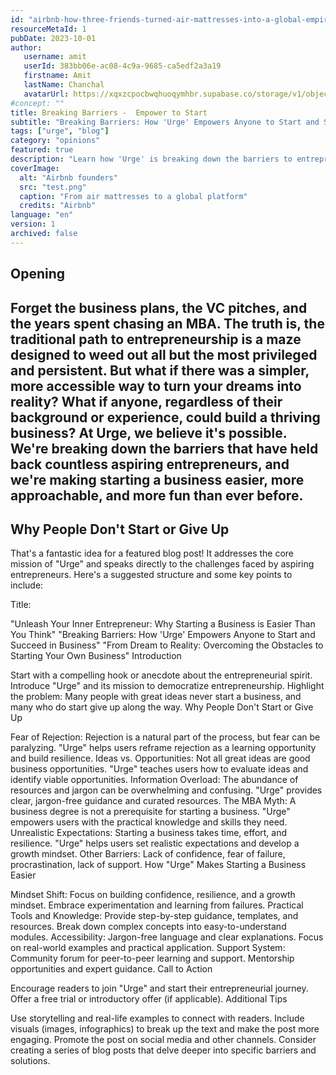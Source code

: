 ```yaml
---
id: "airbnb-how-three-friends-turned-air-mattresses-into-a-global-empire"
resourceMetaId: 1
pubDate: 2023-10-01
author: 
   username: amit
   userId: 383bb06e-ac08-4c9a-9685-ca5edf2a3a19
   firstname: Amit
   lastName: Chanchal
   avatarUrl: https://xqxzcpocbwqhuoqymhbr.supabase.co/storage/v1/object/public/profiles/383bb06e-ac08-4c9a-9685-ca5edf2a3a19/profile.jpg
#concept: ""
title: Breaking Barriers -  Empower to Start
subtitle: "Breaking Barriers: How 'Urge' Empowers Anyone to Start and Succeed in Business"
tags: ["urge", "blog"]
category: "opinions"
featured: true
description: "Learn how 'Urge' is breaking down the barriers to entrepreneurship and empowering anyone to start and succeed in business. Overcome fear, confusion, and unrealistic expectations. Discover a simpler, more accessible path to building your dream business."
coverImage:
  alt: "Airbnb founders"
  src: "test.png"
  caption: "From air mattresses to a global platform"
  credits: "Airbnb"
language: "en"
version: 1
archived: false
---
```


## Opening
Forget the business plans, the VC pitches, and the years spent chasing an MBA. The truth is, the traditional path to entrepreneurship is a maze designed to weed out all but the most privileged and persistent.  But what if there was a simpler, more accessible way to turn your dreams into reality? What if anyone, regardless of their background or experience, could build a thriving business? At Urge, we believe it's possible. We're breaking down the barriers that have held back countless aspiring entrepreneurs, and we're making starting a business easier, more approachable, and more fun than ever before.
---

## Why People Don't Start or Give Up


That's a fantastic idea for a featured blog post! It addresses the core mission of "Urge" and speaks directly to the challenges faced by aspiring entrepreneurs. Here's a suggested structure and some key points to include:

Title:

"Unleash Your Inner Entrepreneur: Why Starting a Business is Easier Than You Think"
"Breaking Barriers: How 'Urge' Empowers Anyone to Start and Succeed in Business"
"From Dream to Reality: Overcoming the Obstacles to Starting Your Own Business"
Introduction

Start with a compelling hook or anecdote about the entrepreneurial spirit.
Introduce "Urge" and its mission to democratize entrepreneurship.
Highlight the problem: Many people with great ideas never start a business, and many who do start give up along the way.
Why People Don't Start or Give Up

Fear of Rejection:
Rejection is a natural part of the process, but fear can be paralyzing.
"Urge" helps users reframe rejection as a learning opportunity and build resilience.
Ideas vs. Opportunities:
Not all great ideas are good business opportunities.
"Urge" teaches users how to evaluate ideas and identify viable opportunities.
Information Overload:
The abundance of resources and jargon can be overwhelming and confusing.
"Urge" provides clear, jargon-free guidance and curated resources.
The MBA Myth:
A business degree is not a prerequisite for starting a business.
"Urge" empowers users with the practical knowledge and skills they need.
Unrealistic Expectations:
Starting a business takes time, effort, and resilience.
"Urge" helps users set realistic expectations and develop a growth mindset.
Other Barriers:
Lack of confidence, fear of failure, procrastination, lack of support.
How "Urge" Makes Starting a Business Easier

Mindset Shift:
Focus on building confidence, resilience, and a growth mindset.
Embrace experimentation and learning from failures.
Practical Tools and Knowledge:
Provide step-by-step guidance, templates, and resources.
Break down complex concepts into easy-to-understand modules.
Accessibility:
Jargon-free language and clear explanations.
Focus on real-world examples and practical application.
Support System:
Community forum for peer-to-peer learning and support.
Mentorship opportunities and expert guidance.
Call to Action

Encourage readers to join "Urge" and start their entrepreneurial journey.
Offer a free trial or introductory offer (if applicable).
Additional Tips

Use storytelling and real-life examples to connect with readers.
Include visuals (images, infographics) to break up the text and make the post more engaging.
Promote the post on social media and other channels.
Consider creating a series of blog posts that delve deeper into specific barriers and solutions.